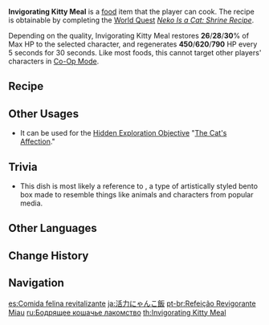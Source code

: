 {{Food Infobox
|id              = 108319
|image           = Item Invigorating Kitty Meal.png
|description     = This main dish looks rather cute.
|desc_suspicious = However, its appearance betrays a lack of experience in the making, with the final product being every bit the hastily thrown together slapdash job. Who knows if the provisional head priestess Neko will accept this...
|desc_basic      = With [[Kiminami Anna]]'s help, this dish was made with the tastes of the provisional head priestess [[Neko]] in mind. Although it does not quite match the flavor that Hibiki used to produce, Lady Neko seems rather pleased with your work nonetheless, Due to lack of spices, humans might find this dish a tad on the plain side.
|desc_delicious  = The simple methodology used to make it has maximized flavor retention in its ingredients. Even cats who usually pay humdrum humanity little mind will surely come running over when they catch a whiff of this. Uh, wait a moment. Was this supposed to attract dogs, too?
|type            = Recovery Dishes
|quality         = 3
|effectType      = Regeneration
|effect          = Restores (var1)% of Max HP to the selected character. Regenerates (var2) HP every 5s for the next 30s.
|eff_att1        = HP Restore
|eff_att2        = HP Restore Percent
|eff_att3        = HP Regen
|region          = Inazuma
|eff_basic1      = 28
|eff_basic2      = 620
|eff_delicious1  = 30
|eff_delicious2  = 790
|eff_suspicious1 = 26
|eff_suspicious2 = 450
|recipe          = Complete [[Neko Is a Cat: Shrine Recipe]]
}}

'''Invigorating Kitty Meal''' is a [[food]] item that the player can cook. The recipe is obtainable by completing the [[World Quest]] ''[[Neko Is a Cat: Shrine Recipe]]''.

Depending on the quality, Invigorating Kitty Meal restores '''26'''/'''28'''/'''30'''% of Max HP to the selected character, and regenerates '''450'''/'''620'''/'''790''' HP every 5 seconds for 30 seconds. Like most foods, this cannot target other players' characters in [[Co-Op Mode]].

==Recipe==
{{Recipe
|Fish = 4
|Raw Meat = 2
|Rice = 1
|Seagrass = 2
|sort = Fish;Raw Meat;Seagrass;Rice
|type = Cooking
}}

==Other Usages==
*It can be used for the [[Hidden Exploration Objective]] "[[The Cat's Affection]]."

==Trivia==
*This dish is most likely a reference to {{Lang|{{w|kyaraben}}|ja=キャラクター|ja_rm=kyarakuta}}, a type of artistically styled bento box made to resemble things like animals and characters from popular media.

==Other Languages==
{{Other Languages
|en      = Invigorating Kitty Meal
|zhs     = 活力喵饭
|zhs_rm  = Huólì Miāo Fàn
|zht     = 活力喵飯
|zht_rm  = Huólì Miāo Fàn
|zh_tl   = Energetic Meow Rice
|ja      = 活力にゃんこ飯
|ja_rm   = Katsuryoku Nyankohan
|ja_tl   = Invigorating Kitty Meal
|ko      = {{tt|활력충만|活力充滿}} 고양이 밥
|ko_rm   = Hwallyeokchungman Goyang'i Bap
|ko_tl   = Invigorating Cat Meal
|es      = Comida felina revitalizante
|es_tl   = Revitalizing Feline Food
|fr      = Pâté miaou revigorant
|fr_tl   = Invigorating Meow Pâté
|fr_note = Pâté may refer to both {{Lang|cat food|fr=''pâté pour chat''|fr_lit=pâté for cats}} and {{w|pâté|regular pâté}}.
|ru      = Бодрящее кошачье лакомство
|ru_tl   = Invigorating Cat Meal
|th      = Invigorating Kitty Meal
|vi      = Cơm Mèo Năng Động
|vi_tl   = Energetic Cat Rice
|de      = Belebende Katzenmahlzeit
|de_tl   = Invigorating Cat Meal
|id      = Invigorating Kitty Meal
|pt      = Refeição Revigorante Miau
|pt_tl   = Invigorating Meal Meow
|tr      = Neşeli Kedi Tabağı
|tr_tl   = 
|it      = Piatto micioso rinvigorente
|it_tl   = Invigorating Kitty Dish
}}

==Change History==
{{Change History|2.1}}

==Navigation==
{{Food Navbox}}

[[es:Comida felina revitalizante]]
[[ja:活力にゃんこ飯]]
[[pt-br:Refeição Revigorante Miau]]
[[ru:Бодрящее кошачье лакомство]]
[[th:Invigorating Kitty Meal]]